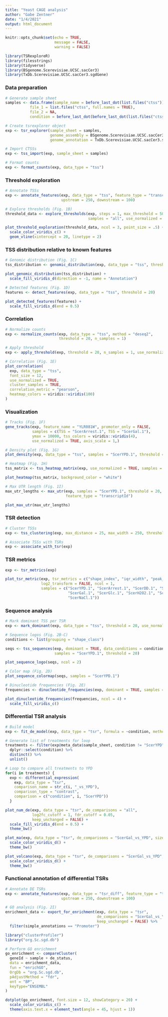 ```yaml
---
title: "Yeast CAGE analysis"
author: "Gabe Zentner"
date: "1/4/2021"
output: html_document
---
```


```r
knitr::opts_chunk$set(echo = TRUE,
                      message = FALSE,
                      warning = FALSE)
```

```r
library(TSRexploreR)
library(filesstrings)
library(tidyverse)
library(BSgenome.Scerevisiae.UCSC.sacCer3)
library(TxDb.Scerevisiae.UCSC.sacCer3.sgdGene)
```

### Data preparation
```r
# Generate sample sheet
samples <- data.frame(sample_name = before_last_dot(list.files("ctss")), 
           file_1 = list.files("ctss", full.names = TRUE), 
           file_2 = NA,
           condition = before_last_dot(before_last_dot(list.files("ctss"))))

# Create tsrexplorer object
exp <- tsr_explorer(sample_sheet = samples, 
                    genome_assembly = BSgenome.Scerevisiae.UCSC.sacCer3,
                    genome_annotation = TxDb.Scerevisiae.UCSC.sacCer3.sgdGene)

# Import CTSSs
exp <- tss_import(exp, sample_sheet = samples)

# Format counts
exp <- format_counts(exp, data_type = "tss")
```

### Threshold exploration
```r
# Annotate TSSs
exp <- annotate_features(exp, data_type = "tss", feature_type = "transcript", 
                         upstream = 250, downstream = 100)

# Explore thresholds (Fig. 1B)
threshold_data <- explore_thresholds(exp, steps = 1, max_threshold = 50, 
                                     samples = "all", use_normalized = FALSE)

plot_threshold_exploration(threshold_data, ncol = 3, point_size = .5) +
  scale_color_viridis_c() +
  geom_vline(xintercept = 20, linetype = 2)
```

### TSS distribution relative to known features
```r
# Genomic distribution (Fig. 1C)
tss_distribution <- genomic_distribution(exp, data_type = "tss", threshold = 20)

plot_genomic_distribution(tss_distribution) +
  scale_fill_viridis_d(direction = -1, name = "Annotation")

# Detected features (Fig. 1D)
features <- detect_features(exp, data_type = "tss", threshold = 20)

plot_detected_features(features) +
  scale_fill_viridis_d(end = 0.5)
```

### Correlation
```r
# Normalize counts
exp <- normalize_counts(exp, data_type = "tss", method = "deseq2", 
                        threshold = 20, n_samples = 1)

# Apply threshold
exp <- apply_threshold(exp, threshold = 20, n_samples = 1, use_normalized = FALSE)

# Correlation (Fig. 1E)
plot_correlation(
  exp, data_type = "tss", 
  font_size = 12,
  use_normalized = TRUE, 
  cluster_samples = TRUE, 
  correlation_metric = "pearson",
  heatmap_colors = viridis::viridis(100)
)
```


### Visualization
```r
# Tracks (Fig. 1F)
gene_tracks(exp, feature_name = "YLR081W", promoter_only = FALSE, 
            samples = c(TSS = "ScerArrest.1", TSS = "ScerGal.1"), 
            ymax = 10000, tss_colors = viridis::viridis(4), 
            use_normalized = TRUE, axis_scale = 1,)

# Density plot (Fig. 1G)
plot_density(exp, data_type = "tss", samples = "ScerYPD.1", threshold = 20)

# Heatmap (Fig. 1H)
tss_matrix <- tss_heatmap_matrix(exp, use_normalized = TRUE, samples = "ScerYPD.1")

plot_heatmap(tss_matrix, background_color = "white")

# Max UTR length (Fig. 1I)
max_utr_lengths <- max_utr(exp, samples = "ScerYPD.1", threshold = 20, 
                           feature_type = "transcriptId")

plot_max_utr(max_utr_lengths)
```

### TSR detection
```r
# Cluster TSSs
exp <- tss_clustering(exp, max_distance = 25, max_width = 250, threshold = 20)

# Associate TSSs with TSRs
exp <- associate_with_tsr(exp)
```

### TSR metrics
```r
exp <- tsr_metrics(exp)

plot_tsr_metric(exp, tsr_metrics = c("shape_index", "iqr_width", "peak_balance"), 
                log2_transform = FALSE, ncol = 1, 
                samples = c("ScerYPD.1", "ScerArrest.1", "ScerDD.1", "ScerDSA.1",
                            "ScerGal.1", "ScerGlc.1", "ScerH2O2.1", "ScerHS.1",
                            "ScerNaCl.1"))
```

### Sequence analysis
```r
# Mark dominant TSS per TSR
exp <- mark_dominant(exp, data_type = "tss", threshold = 20, use_normalized = FALSE)

# Sequence logos (Fig. 2B-C)
conditions <- list(grouping = "shape_class")

seqs <- tss_sequences(exp, dominant = TRUE, data_conditions = conditions, 
                      samples = "ScerYPD.1", threshold = 20)

plot_sequence_logo(seqs, ncol = 2)

# Color map (Fig. 2D)
plot_sequence_colormap(seqs, samples = "ScerYPD.1")

# Dinucleotide frequencies (Fig. 2E)
frequencies <- dinucleotide_frequencies(exp, dominant = TRUE, samples = "ScerYPD.1")

plot_dinucleotide_frequencies(frequencies, ncol = 4) +
  scale_fill_viridis_c()
```

### Differential TSR analysis
```r
# Build model
exp <- fit_de_model(exp, data_type = "tsr", formula = ~condition, method = "deseq2")

# Generate list of treatments for loop
treatments <- filter(exp@meta_data$sample_sheet, condition != "ScerYPD") %>%
  dplyr::select(condition) %>%
  distinct() %>%
  unlist()

# Loop to compare all treatments to YPD
for(i in treatments) { 
  exp <- differential_expression(
    exp, data_type = "tsr", 
    comparison_name = str_c(i, "_vs_YPD"),
    comparison_type = "contrast",
    comparison = c("condition", i, "ScerYPD"))
  }
```

```r
plot_num_de(exp, data_type = "tsr", de_comparisons = "all",
            log2fc_cutoff = 1, fdr_cutoff = 0.05, 
            keep_unchanged = FALSE) +
  scale_fill_viridis_d(end = 0.5) +
  theme_bw()
```

```r
plot_ma(exp, data_type = "tsr", de_comparisons = "ScerGal_vs_YPD", size = 0.5) +
  scale_color_viridis_d() +
  theme_bw()
```

```r
plot_volcano(exp, data_type = "tsr", de_comparisons = "ScerGal_vs_YPD", size = 0.5) +
  scale_color_viridis_d() +
  theme_bw()
```

### Functional annotation of differential TSRs
```r
# Annotate DE TSRs
exp <- annotate_features(exp, data_type = "tsr_diff", feature_type = "transcript",
                         upstream = 250, downstream = 100)

# GO analysis (Fig. 2I)
enrichment_data <- export_for_enrichment(exp, data_type = "tsr", 
                                         de_comparisons = "ScerGal_vs_YPD",
                                         keep_unchanged = FALSE) %>%
  filter(simple_annotations == "Promoter")

library("clusterProfiler")
library("org.Sc.sgd.db")

# Perform GO enrichment
go_enrichment <- compareCluster(
  geneId ~ sample + de_status,
  data = enrichment_data,
  fun = "enrichGO",
  OrgDb = "org.Sc.sgd.db",
  pAdjustMethod = "fdr",
  ont = "BP",
  keyType="ENSEMBL"
)

dotplot(go_enrichment, font.size = 12, showCategory = 20) +
  scale_color_viridis_c() +
  theme(axis.text.x = element_text(angle = 45, hjust = 1))
```

